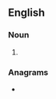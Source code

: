 ==English==

===Noun===
{{head|en|noun form}}

# {{plural of|imbalance|lang=en}}

===Anagrams===
* {{anagrams|en|a=aabceilmns|misbalance}}